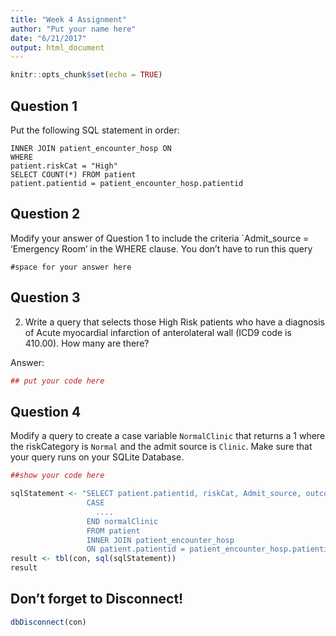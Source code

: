 ```yaml
---
title: "Week 4 Assignment"
author: "Put your name here"
date: "6/21/2017"
output: html_document
---
```


```r
knitr::opts_chunk$set(echo = TRUE)
```

## Question 1

Put the following SQL statement in order:

```
INNER JOIN patient_encounter_hosp ON
WHERE 
patient.riskCat = "High"
SELECT COUNT(*) FROM patient
patient.patientid = patient_encounter_hosp.patientid
```


## Question 2

Modify your answer of Question 1 to include the criteria `Admit_source = 'Emergency Room' in the WHERE clause. You don't have to run this query

```
#space for your answer here
```

## Question 3

2) Write a query that selects those High Risk patients who have a diagnosis of Acute myocardial infarction of anterolateral wall (ICD9 code is 410.00). How many are there?

Answer: 

```r
## put your code here
```


## Question 4

Modify a query to create a case variable `NormalClinic` that returns a 1 where the riskCategory is `Normal` and the admit source is `Clinic`. Make sure that your query runs on your SQLite Database.

```r
##show your code here

sqlStatement <- "SELECT patient.patientid, riskCat, Admit_source, outcome, 
                 CASE 
                   .... 
                 END normalClinic
                 FROM patient
                 INNER JOIN patient_encounter_hosp
                 ON patient.patientid = patient_encounter_hosp.patientid"
result <- tbl(con, sql(sqlStatement))
result

```

## Don't forget to Disconnect!

```r
dbDisconnect(con)
```
